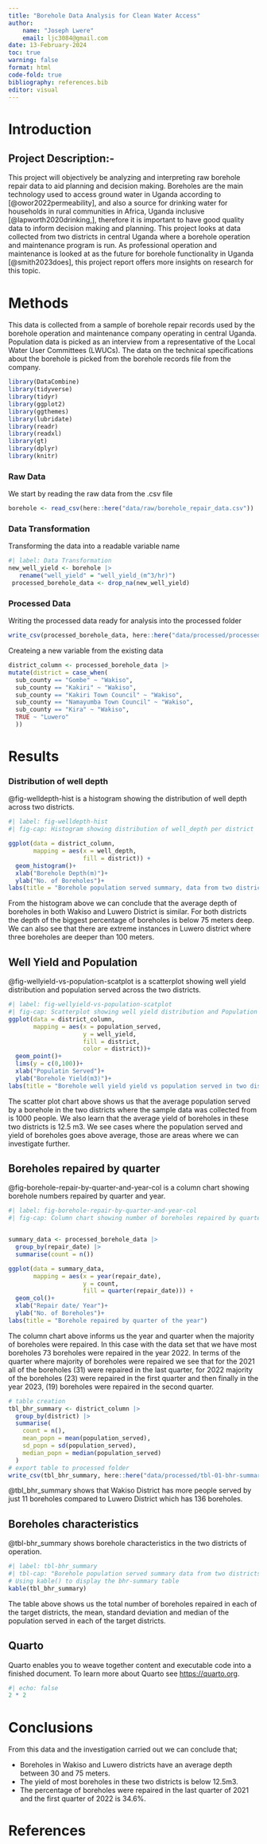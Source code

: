 ```yaml
---
title: "Borehole Data Analysis for Clean Water Access"
author: 
    name: "Joseph Lwere"
    email: ljc3084@gmail.com
date: 13-February-2024
toc: true
warning: false
format: html
code-fold: true
bibliography: references.bib
editor: visual
---
```


# Introduction

## Project Description:-

This project will objectively be analyzing and interpreting raw borehole repair data to aid planning and decision making. Boreholes are the main technology used to access ground water in Uganda according to [@owor2022permeability], and also a source for drinking water for households in rural communities in Africa, Uganda inclusive [@lapworth2020drinking,], therefore it is important to have good quality data to inform decision making and planning. This project looks at data collected from two districts in central Uganda where a borehole operation and maintenance program is run. As professional operation and maintenance is looked at as the future for borehole functionality in Uganda [@smith2023does], this project report offers more insights on research for this topic.

# Methods

This data is collected from a sample of borehole repair records used by the borehole operation and maintenance company operating in central Uganda. Population data is picked as an interview from a representative of the Local Water User Committees (LWUCs). The data on the technical specifications about the borehole is picked from the borehole records file from the company.

```r
library(DataCombine)
library(tidyverse)
library(tidyr)
library(ggplot2)
library(ggthemes)
library(lubridate)
library(readr)
library(readxl)
library(gt)
library(dplyr)
library(knitr)
```

### Raw Data

We start by reading the raw data from the .csv file

```r
borehole <- read_csv(here::here("data/raw/borehole_repair_data.csv"))
```

### Data Transformation

Transforming the data into a readable variable name

```r
#| label: Data Transformation
new_well_yield <- borehole |> 
   rename("well_yield" = "well_yield_(m^3/hr)")
 processed_borehole_data <- drop_na(new_well_yield)

```

### Processed Data

Writing the processed data ready for analysis into the processed folder

```r
write_csv(processed_borehole_data, here::here("data/processed/processed_borehole_data.csv"))

```

Createing a new variable from the existing data

```r
district_column <- processed_borehole_data |> 
mutate(district = case_when(
  sub_county == "Gombe" ~ "Wakiso",
  sub_county == "Kakiri" ~ "Wakiso",
  sub_county == "Kakiri Town Council" ~ "Wakiso",
  sub_county == "Namayumba Town Council" ~ "Wakiso",
  sub_county == "Kira" ~ "Wakiso",
  TRUE ~ "Luwero"
  ))

```

# Results

### Distribution of well depth

@fig-welldepth-hist is a histogram showing the distribution of well depth across two districts.

```r
#| label: fig-welldepth-hist
#| fig-cap: Histogram showing distribution of well_depth per district

ggplot(data = district_column,
       mapping = aes(x = well_depth,
                     fill = district)) +
  geom_histogram()+
  xlab("Borehole Depth(m)")+
  ylab("No. of Boreholes")+
labs(title = "Borehole population served summary, data from two districts")
```

From the histogram above we can conclude that the average depth of boreholes in both Wakiso and Luwero District is similar. For both districts the depth of the biggest percentage of boreholes is below 75 meters deep. We can also see that there are extreme instances in Luwero district where three boreholes are deeper than 100 meters.

## Well Yield and Population

@fig-wellyield-vs-population-scatplot is a scatterplot showing well yield distribution and population served across the two districts.

```r
#| label: fig-wellyield-vs-population-scatplot
#| fig-cap: Scatterplot showing well yield distribution and Population served  in two districts
ggplot(data = district_column, 
       mapping = aes(x = population_served, 
                     y = well_yield, 
                     fill = district, 
                     color = district))+ 
  geom_point()+ 
  lims(y = c(0,100))+ 
  xlab("Populatin Served")+ 
  ylab("Borehole Yield(m3)")+
labs(title = "Borehole well yield yield vs population served in two districts")
```

The scatter plot chart above shows us that the average population served by a borehole in the two districts where the sample data was collected from is 1000 people. We also learn that the average yield of boreholes in these two districts is 12.5 m3. We see cases where the population served and yield of boreholes goes above average, those are areas where we can investigate further.

## Boreholes repaired by quarter

@fig-borehole-repair-by-quarter-and-year-col is a column chart showing borehole numbers repaired by quarter and year.

```r
#| label: fig-borehole-repair-by-quarter-and-year-col
#| fig-cap: Column chart showing number of boreholes repaired by quarter of a year


summary_data <- processed_borehole_data |>  
  group_by(repair_date) |> 
  summarise(count = n())

ggplot(data = summary_data,
       mapping = aes(x = year(repair_date),
                     y = count,
                     fill = quarter(repair_date))) +
  geom_col()+
  xlab("Repair date/ Year")+
  ylab("No. of Boreholes")+
labs(title = "Borehole repaired by quarter of the year")
```

The column chart above informs us the year and quarter when the majority of boreholes were repaired. In this case with the data set that we have most boreholes 73 boreholes were repaired in the year 2022. In terms of the quarter where majority of boreholes were repaired we see that for the 2021 all of the boreholes (31) were repaired in the last quarter, for 2022 majority of the boreholes (23) were repaired in the first quarter and then finally in the year 2023, (19) boreholes were repaired in the second quarter.

```r
# table creation
tbl_bhr_summary <- district_column |> 
  group_by(district) |> 
  summarise(
    count = n(),
    mean_popn = mean(population_served),
    sd_popn = sd(population_served),
    median_popn = median(population_served)
  ) 
# export table to processed folder 
write_csv(tbl_bhr_summary, here::here("data/processed/tbl-01-bhr-summary.csv"))


```

@tbl_bhr_summary shows that Wakiso District has more people served by just 11 boreholes compared to Luwero District which has 136 boreholes.

## Boreholes characteristics

@tbl-bhr_summary shows borehole characteristics in the two districts of operation.

```r
#| label: tbl-bhr_summary
#| tbl-cap: "Borehole population served summary data from two districts"
# Using kable() to display the bhr-summary table
kable(tbl_bhr_summary)
```

The table above shows us the total number of boreholes repaired in each of the target districts, the mean, standard deviation and median of the population served in each of the target districts.

## Quarto

Quarto enables you to weave together content and executable code into a finished document. To learn more about Quarto see <https://quarto.org>.
```r
#| echo: false
2 * 2
```

# Conclusions
From this data and the investigation carried out we can conclude that; 

 - Boreholes in Wakiso and Luwero districts have an average depth between 30 and 75 meters.
 - The yield of most boreholes in these two districts is below 12.5m3.
 - The percentage of boreholes  were repaired in the last quarter of 2021 and the first quarter of 2022 is 34.6%.
 
# References